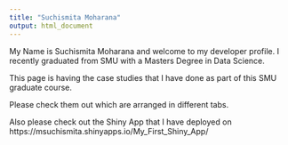 ```yaml
---
title: "Suchismita Moharana"
output: html_document
---
```


My Name is Suchismita Moharana and welcome to my developer profile.
I recently graduated from SMU with a Masters Degree in Data Science.

This page is having the case studies that I have done as part of this SMU graduate course.

Please check them out which are arranged in different tabs.

Also please check out the Shiny App that I have deployed on https://msuchismita.shinyapps.io/My_First_Shiny_App/
